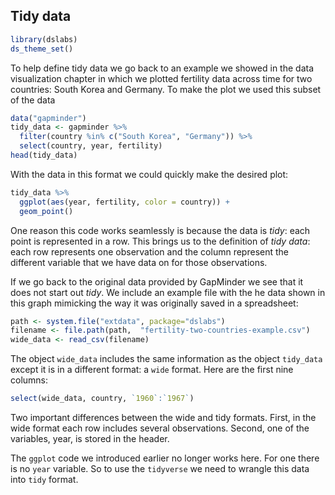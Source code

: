 ## Tidy data

```r
library(dslabs)
ds_theme_set()
```

To help define tidy data we go back to an example we showed in the data visualization chapter in which we plotted fertility data across time for two countries: South Korea and Germany. To make the plot we used this subset of the data

```r
data("gapminder")
tidy_data <- gapminder %>% 
  filter(country %in% c("South Korea", "Germany")) %>%
  select(country, year, fertility)
head(tidy_data)
```

With the data in this format we could quickly make the desired plot:

```r
tidy_data %>% 
  ggplot(aes(year, fertility, color = country)) +
  geom_point()
```

One reason this code works seamlessly is because the data is _tidy_: each point is represented in a row. This brings us to the definition of _tidy data_: each row represents one observation and the column represent the different variable that we have data on for those observations.

If we go back to the original data provided by GapMinder we see that it does not start out _tidy_. We include an example file with the he data shown in this graph mimicking the way it was originally saved in a spreadsheet:

```r
path <- system.file("extdata", package="dslabs")
filename <- file.path(path,  "fertility-two-countries-example.csv")
wide_data <- read_csv(filename)
```

The object `wide_data` includes the same information as the object `tidy_data` except it is in a different format: a `wide` format. Here are the first nine columns:

```r
select(wide_data, country, `1960`:`1967`)
```

Two important differences between the wide and tidy formats. First, in the wide format each row includes several observations. Second, one of the variables, year, is stored in the header.
 
The `ggplot` code we introduced earlier no longer works here. For one there is no `year` variable. So to use the `tidyverse` we need to wrangle this data into `tidy` format.

